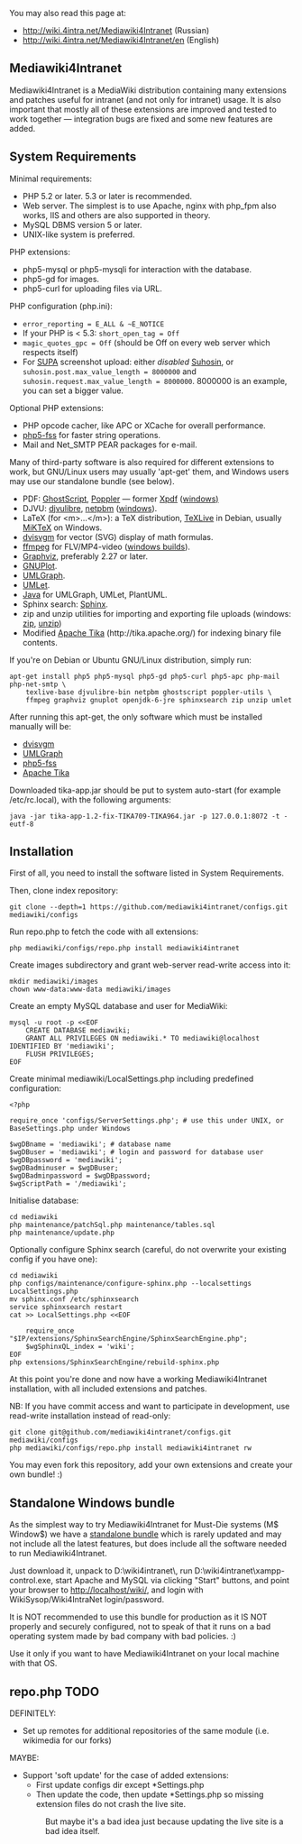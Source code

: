 You may also read this page at:
* http://wiki.4intra.net/Mediawiki4Intranet (Russian)
* http://wiki.4intra.net/Mediawiki4Intranet/en (English)

== Mediawiki4Intranet ==

Mediawiki4Intranet is a MediaWiki distribution containing many
extensions and patches useful for intranet (and not only for
intranet) usage. It is also important that mostly all of these
extensions are improved and tested to work together — integration
bugs are fixed and some new features are added.

== System Requirements ==

Minimal requirements:
* PHP 5.2 or later. 5.3 or later is recommended.
* Web server. The simplest is to use Apache, nginx with php_fpm also works, IIS and others are also supported in theory.
* MySQL DBMS version 5 or later.
* UNIX-like system is preferred.

PHP extensions:
* php5-mysql or php5-mysqli for interaction with the database.
* php5-gd for images.
* php5-curl for uploading files via URL.

PHP configuration (php.ini):
* <tt>error_reporting = E_ALL & ~E_NOTICE</tt>
* If your PHP is &lt; 5.3: <tt>short_open_tag = Off</tt>
* <tt>magic_quotes_gpc = Off</tt> (should be Off on every web server which respects itself)
* For [http://supa.sourceforge.net SUPA] screenshot upload: either ''disabled'' [http://www.hardened-php.net/suhosin/ Suhosin], or <tt>suhosin.post.max_value_length = 8000000</tt> and <tt>suhosin.request.max_value_length = 8000000</tt>. 8000000 is an example, you can set a bigger value.

Optional PHP extensions:
* PHP opcode cacher, like APC or XCache for overall performance.
* [http://wiki.4intra.net/Mediawiki4Intranet#php5-fss php5-fss] for faster string operations.
* Mail and Net_SMTP PEAR packages for e-mail.

Many of third-party software is also required for different extensions to work,
but GNU/Linux users may usually 'apt-get' them, and Windows users may use our
standalone bundle (see below).

* PDF: [http://pages.cs.wisc.edu/~ghost/ GhostScript], [http://poppler.freedesktop.org/ Poppler] — former [http://www.foolabs.com/xpdf/ Xpdf] ([http://gnuwin32.sourceforge.net/packages/xpdf.htm windows)]
* DJVU: [http://djvu.sourceforge.net/ djvulibre], [http://netpbm.sourceforge.net/ netpbm] ([http://gnuwin32.sourceforge.net/packages/netpbm.htm windows]).
* LaTeX (for &lt;m>…&lt;/m>): a TeX distribution, [http://www.tug.org/texlive/debian.html TeXLive] in Debian, usually [http://miktex.org/ MiKTeX] on Windows.
* [http://dvisvgm.sourceforge.net/ dvisvgm] for vector (SVG) display of math formulas.
* [http://www.ffmpeg.org/ ffmpeg] for FLV/MP4-video ([http://ffmpeg.arrozcru.org/wiki/index.php?title=Main_Page windows builds]).
* [http://www.graphviz.org/ Graphviz], preferably 2.27 or later.
* [http://www.gnuplot.info/ GNUPlot].
* [http://www.umlgraph.org/ UMLGraph].
* [http://www.umlet.com/ UMLet].
* [http://java.sun.com Java] for UMLGraph, UMLet, PlantUML.
* Sphinx search: [http://sphinxsearch.com/ Sphinx].
* zip and unzip utilities for importing and exporting file uploads (windows: [http://gnuwin32.sourceforge.net/packages/zip.htm zip], [http://gnuwin32.sourceforge.net/packages/unzip.htm unzip])
* Modified [http://wiki.4intra.net/public/tika-app-1.2-fix-TIKA709-TIKA964.jar Apache Tika] (http://tika.apache.org/) for indexing binary file contents.

If you're on Debian or Ubuntu GNU/Linux distribution, simply run:

<pre>
apt-get install php5 php5-mysql php5-gd php5-curl php5-apc php-mail php-net-smtp \
	texlive-base djvulibre-bin netpbm ghostscript poppler-utils \
	ffmpeg graphviz gnuplot openjdk-6-jre sphinxsearch zip unzip umlet
</pre>

After running this apt-get, the only software which must be installed manually will be:
* [http://dvisvgm.sourceforge.net/ dvisvgm]
* [http://www.umlgraph.org/ UMLGraph]
* [http://wiki.4intra.net/php5-fss php5-fss]
* [http://wiki.4intra.net/public/tika-app-1.2-fix-TIKA709-TIKA964.jar Apache Tika]

Downloaded tika-app.jar should be put to system auto-start (for example /etc/rc.local),
with the following arguments:

<pre>
java -jar tika-app-1.2-fix-TIKA709-TIKA964.jar -p 127.0.0.1:8072 -t -eutf-8
</pre>

== Installation ==

First of all, you need to install the software listed in System Requirements.

Then, clone index repository:

<pre>
git clone --depth=1 https://github.com/mediawiki4intranet/configs.git mediawiki/configs
</pre>

Run repo.php to fetch the code with all extensions:

<pre>
php mediawiki/configs/repo.php install mediawiki4intranet
</pre>

Create images subdirectory and grant web-server read-write access into it:

<pre>
mkdir mediawiki/images
chown www-data:www-data mediawiki/images
</pre>

Create an empty MySQL database and user for MediaWiki:

<pre>
mysql -u root -p <<EOF
	CREATE DATABASE mediawiki;
	GRANT ALL PRIVILEGES ON mediawiki.* TO mediawiki@localhost IDENTIFIED BY 'mediawiki';
	FLUSH PRIVILEGES;
EOF
</pre>

Create minimal mediawiki/LocalSettings.php including predefined configuration:

<pre>
<?php

require_once 'configs/ServerSettings.php'; # use this under UNIX, or BaseSettings.php under Windows

$wgDBname = 'mediawiki'; # database name
$wgDBuser = 'mediawiki'; # login and password for database user
$wgDBpassword = 'mediawiki';
$wgDBadminuser = $wgDBuser;
$wgDBadminpassword = $wgDBpassword;
$wgScriptPath = '/mediawiki';
</pre>

Initialise database:

<pre>
cd mediawiki
php maintenance/patchSql.php maintenance/tables.sql
php maintenance/update.php
</pre>

Optionally configure Sphinx search (careful, do not overwrite your existing config if you have one):

<pre>
cd mediawiki
php configs/maintenance/configure-sphinx.php --localsettings LocalSettings.php
mv sphinx.conf /etc/sphinxsearch
service sphinxsearch restart
cat >> LocalSettings.php <<EOF
	
	require_once "$IP/extensions/SphinxSearchEngine/SphinxSearchEngine.php";
	$wgSphinxQL_index = 'wiki';
EOF
php extensions/SphinxSearchEngine/rebuild-sphinx.php
</pre>

At this point you're done and now have a working Mediawiki4Intranet installation,
with all included extensions and patches.

NB: If you have commit access and want to participate in development, use read-write
installation instead of read-only:

<pre>
git clone git@github.com/mediawiki4intranet/configs.git mediawiki/configs
php mediawiki/configs/repo.php install mediawiki4intranet rw
</pre>

You may even fork this repository, add your own extensions and create your own bundle! :)

== Standalone Windows bundle ==

As the simplest way to try Mediawiki4Intranet for Must-Die systems (M$ Window$) we have
a [http://wiki.4intra.net/public/mediawiki4intranet-win.7z standalone bundle] which is
rarely updated and may not include all the latest features, but does include all the
software needed to run Mediawiki4Intranet.

Just download it, unpack to D:\wiki4intranet\, run D:\wiki4intranet\xampp-control.exe,
start Apache and MySQL via clicking "Start" buttons, and point your browser to
http://localhost/wiki/, and login with WikiSysop/Wiki4IntraNet login/password.

It is NOT recommended to use this bundle for production as it IS NOT properly
and securely configured, not to speak of that it runs on a bad operating system
made by bad company with bad policies. :)

Use it only if you want to have Mediawiki4Intranet on your local machine with that OS.

== repo.php TODO ==

DEFINITELY:
* Set up remotes for additional repositories of the same module (i.e. wikimedia for our forks)

MAYBE:
* Support 'soft update' for the case of added extensions:
** First update configs dir except *Settings.php
** Then update the code, then update *Settings.php so missing extension files do not crash the live site.
*: But maybe it's a bad idea just because updating the live site is a bad idea itself.
